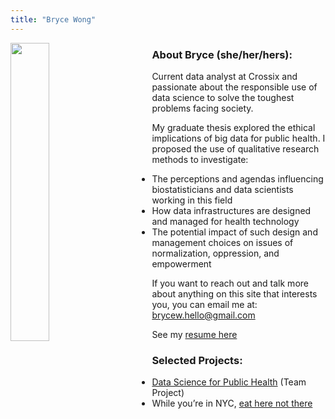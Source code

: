 ```yaml
---
title: "Bryce Wong"
---
```


<p>

<img src="images/profile.jpg" style="width:35%; margin-right: 50px" align="left">

### About Bryce (she/her/hers):

Current data analyst at Crossix and passionate about the responsible use of data science to solve the toughest problems facing society.

My graduate thesis explored the ethical implications of big data for public health. I proposed the use of qualitative research methods to investigate:

  * The perceptions and agendas influencing biostatisticians and data scientists working in this field
  * How data infrastructures are designed and managed for health technology
  * The potential impact of such design and management choices on issues of normalization, oppression, and empowerment 

If you want to reach out and talk more about anything on this site that interests you, you can email me at: <brycew.hello@gmail.com>

See my [resume here](CV.html)

### Selected Projects:

  * [Data Science for Public Health](Final_Report.html) (Team Project)
  * While you're in NYC, [eat here not there](dashboard_template.html) 

</p>


